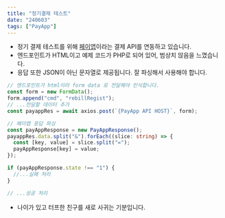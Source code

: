 ```yaml
---
title: "정기결제 테스트"
date: "240603"
tags: ["PayApp"]
---
```


- 정기 결제 테스트를 위해 [페이앱](https://payapp.kr/dev_center/dev_center01.html)이라는 결제 API를 연동하고 있습니다.
- 엔드포인트가 HTML이고 예제 코드가 PHP로 되어 있어, 범상치 않음을 느꼈습니다.
- 응답 또한 JSON이 아닌 문자열로 제공됩니다. 잘 파싱해서 사용해야 합니다.

```typescript
// 엔드포인트가 html이라 form data 로 전달해야 인식합니다.
const form = new FormData();
form.append("cmd", "rebillRegist");
// ...전달할 데이터 추가
const payappRes = await axios.post(`{PayApp API HOST}`, form);

// 페이앱 응답 파싱
const payAppResponse = new PayAppResponse();
payappRes.data.split("&").forEach((slice: string) => {
  const [key, value] = slice.split("=");
  payAppResponse[key] = value;
});

if (payAppResponse.state !== "1") {
  //...실패 처리
}

// ...성공 처리
```

- 나이가 있고 터프한 친구를 새로 사귀는 기분입니다.
